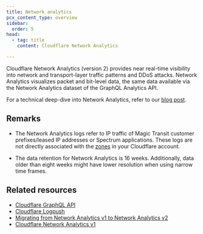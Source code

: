 ```yaml
---
title: Network analytics
pcx_content_type: overview
sidebar:
  order: 5
head:
  - tag: title
    content: Cloudflare Network Analytics

---
```



Cloudflare Network Analytics (version 2) provides near real-time visibility into network and transport-layer traffic patterns and DDoS attacks. Network Analytics visualizes packet and bit-level data, the same data available via the Network Analytics dataset of the GraphQL Analytics API.

<Render file="network-analytics-requirements" />

For a technical deep-dive into Network Analytics, refer to our [blog post](https://blog.cloudflare.com/building-network-analytics-v2/).

## Remarks

* The Network Analytics logs refer to IP traffic of Magic Transit customer prefixes/leased IP addresses or Spectrum applications. These logs are not directly associated with the [zones](/fundamentals/concepts/accounts-and-zones/#zones) in your Cloudflare account.

* The data retention for Network Analytics is 16 weeks. Additionally, data older than eight weeks might have lower resolution when using narrow time frames.

## Related resources

* [Cloudflare GraphQL API](/analytics/graphql-api/)
* [Cloudflare Logpush](/logs/logpush/)
* [Migrating from Network Analytics v1 to Network Analytics v2](/analytics/graphql-api/migration-guides/network-analytics-v2/)
* [Cloudflare Network Analytics v1](/analytics/network-analytics/reference/network-analytics-v1/) <InlineBadge preset="deprecated" />

